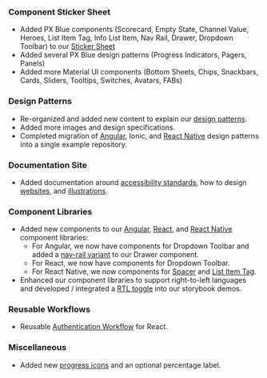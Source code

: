 
### Component Sticker Sheet

-   Added PX Blue components (Scorecard, Empty State, Channel Value, Heroes, List Item Tag, Info List Item, Nav Rail, Drawer, Dropdown Toolbar) to our [Sticker Sheet](https://www.figma.com/community/file/852558784352181868)
-   Added several PX Blue design patterns (Progress Indicators, Pagers, Panels)
-   Added more Material UI components (Bottom Sheets, Chips, Snackbars, Cards, Sliders, Tooltips, Switches, Avatars, FABs)

### Design Patterns

-   Re-organized and added new content to explain our [design patterns](/patterns).
-   Added more images and design specifications.
-   Completed migration of [Angular](https://github.com/brightlayer-ui/angular-design-patterns), Ionic, and [React Native](https://github.com/brightlayer-ui/react-native-design-patterns) design patterns into a single example repository.

### Documentation Site

-   Added documentation around [accessibility standards](/design/accessibility), how to design [websites](/design/websites), and [illustrations](/style/illustrations).

### Component Libraries

-   Added new components to our [Angular](https://brightlayer-ui-components.github.io/angular), [React](https://brightlayer-ui-components.github.io/react), and [React Native](https://brightlayer-ui-components.github.io/react-native) component libraries:
    -   For Angular, we now have components for Dropdown Toolbar and added a [nav-rail variant](https://brightlayer-ui-components.github.io/angular/components/drawer/layout/examples) to our Drawer component.
    -   For React, we now have components for Dropdown Toolbar.
    -   For React Native, we now components for [Spacer](https://brightlayer-ui-components.github.io/react-native/?path=/info/components-documentation--spacer) and [List Item Tag](https://brightlayer-ui-components.github.io/react-native/?path=/info/components-documentation--list-item-tag).
-   Enhanced our component libraries to support right-to-left languages and developed / integrated a [RTL toggle](https://www.npmjs.com/package/@pxblue/storybook-rtl-addon) into our storybook demos.

### Reusable Workflows

-   Reusable [Authentication Workflow](https://www.npmjs.com/package/@pxblue/react-auth-workflow) for React.

### Miscellaneous

-   Added new [progress icons](https://github.com/brightlayer-ui/progress-icons/tree/master) and an optional percentage label.
